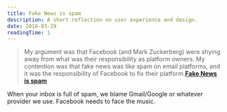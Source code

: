 ```yaml
---
title: Fake News is spam
description: A short reflection on user experience and design.
date: 2018-03-29
readingTime: 1
---
```


>My argument was that Facebook (and Mark Zuckerberg) were shying away from what was their responsibility as platform owners. My contention was that fake news was like spam on email platforms, and it was the responsibility of Facebook to fix their platform.**<a href="https://om.co/2018/03/26/fake-news-is-spam/">Fake News is spam</a>**

When your inbox is full of spam, we blame Gmail/Google or whatever provider we use. Facebook needs to face the music.